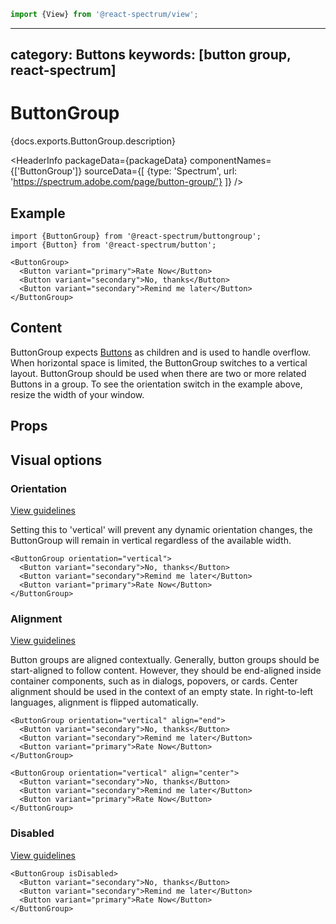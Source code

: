 <!-- Copyright 2020 Adobe. All rights reserved.
This file is licensed to you under the Apache License, Version 2.0 (the "License");
you may not use this file except in compliance with the License. You may obtain a copy
of the License at http://www.apache.org/licenses/LICENSE-2.0
Unless required by applicable law or agreed to in writing, software distributed under
the License is distributed on an "AS IS" BASIS, WITHOUT WARRANTIES OR REPRESENTATIONS
OF ANY KIND, either express or implied. See the License for the specific language
governing permissions and limitations under the License. -->



```jsx import
import {View} from '@react-spectrum/view';
```

---
category: Buttons
keywords: [button group, react-spectrum]
---

# ButtonGroup

<p>{docs.exports.ButtonGroup.description}</p>

<HeaderInfo
  packageData={packageData}
  componentNames={['ButtonGroup']}
  sourceData={[
    {type: 'Spectrum', url: 'https://spectrum.adobe.com/page/button-group/'}
  ]} />

## Example
```tsx example
import {ButtonGroup} from '@react-spectrum/buttongroup';
import {Button} from '@react-spectrum/button';

<ButtonGroup>
  <Button variant="primary">Rate Now</Button>
  <Button variant="secondary">No, thanks</Button>
  <Button variant="secondary">Remind me later</Button>
</ButtonGroup>
```

## Content
ButtonGroup expects [Buttons](./Button.html) as children and is used to handle overflow. When horizontal space is limited, the ButtonGroup switches to a vertical layout. ButtonGroup should be used when there are two or more related Buttons in a group.
To see the orientation switch in the example above, resize the width of your window.

## Props

<PropTable component={docs.exports.ButtonGroup} links={docs.links} />

## Visual options

### Orientation
[View guidelines](https://spectrum.adobe.com/page/button-group/#Orientation)

Setting this to 'vertical' will prevent any dynamic orientation changes, the ButtonGroup will remain in vertical regardless of the available width.
```tsx example
<ButtonGroup orientation="vertical">
  <Button variant="secondary">No, thanks</Button>
  <Button variant="secondary">Remind me later</Button>
  <Button variant="primary">Rate Now</Button>
</ButtonGroup>
```

### Alignment
[View guidelines](https://spectrum.adobe.com/page/button-group/#Align-button-groups-based-on-content)

Button groups are aligned contextually. Generally, button groups should be start-aligned to follow content. However, they should be end-aligned inside container components, such as in dialogs, popovers, or cards. Center alignment should be used in the context of an empty state. In right-to-left languages, alignment is flipped automatically.

```tsx example
<ButtonGroup orientation="vertical" align="end">
  <Button variant="secondary">No, thanks</Button>
  <Button variant="secondary">Remind me later</Button>
  <Button variant="primary">Rate Now</Button>
</ButtonGroup>
```

```tsx example
<ButtonGroup orientation="vertical" align="center">
  <Button variant="secondary">No, thanks</Button>
  <Button variant="secondary">Remind me later</Button>
  <Button variant="primary">Rate Now</Button>
</ButtonGroup>
```

### Disabled
[View guidelines](https://spectrum.adobe.com/page/button-group/#Disabled)

```tsx example
<ButtonGroup isDisabled>
  <Button variant="secondary">No, thanks</Button>
  <Button variant="secondary">Remind me later</Button>
  <Button variant="primary">Rate Now</Button>
</ButtonGroup>
```

